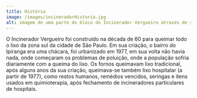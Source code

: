 ```yaml
---
title: História
image: /images/incineradorHistoria.jpg
alt: imagem de uma parte do bloco do Incinerador Vergueiro através de suas grades de segurança, que estão enferrujadas, contendo em uma das janelas um banner vermelho escrito Usina Eco Cultural
---
```

O Incinerador Vergueiro foi construído na década de 60 para queimar todo o lixo da zona sul da cidade de São Paulo. Em sua criação, o bairro do Ipiranga era uma chácara, foi urbanizado em 1977, em sua volta não havia nada, onde começaram os problemas de poluição, onde a população sofria diariamente com a queima do lixo. Os fornos queimavam lixo tradicional, após alguns anos da sua criação, queimava-se também lixo hospitalar (a partir de 1977), como restos humanos, remédios vencidos, seringas e itens usados em quimioterapia, após fechamento de incineradores particulares de hospitais. 